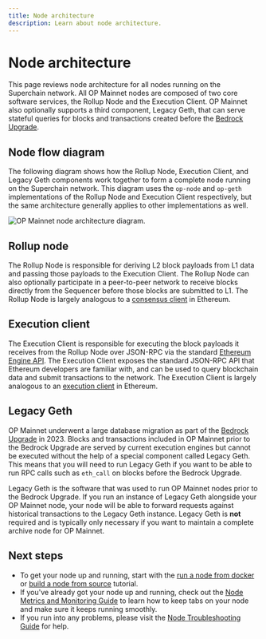 ```yaml
---
title: Node architecture
description: Learn about node architecture.
---
```


# Node architecture

This page reviews node architecture for  all nodes running on the Superchain network. All OP Mainnet nodes are composed of two core software services, the Rollup Node and the Execution Client.
OP Mainnet also optionally supports a third component, Legacy Geth, that can serve stateful queries for blocks and transactions created before the [Bedrock Upgrade](https://web.archive.org/web/20230608050602/https://blog.oplabs.co/introducing-optimism-bedrock/).

## Node flow diagram
The following diagram shows how the Rollup Node, Execution Client, and Legacy Geth components work together to form a complete node running on the Superchain network.
This diagram uses the `op-node` and `op-geth` implementations of the Rollup Node and Execution Client respectively, but the same architecture generally applies to other implementations as well.

![OP Mainnet node architecture diagram.](/img/guides/node-operators/node-arch.svg)

## Rollup node

The Rollup Node is responsible for deriving L2 block payloads from L1 data and passing those payloads to the Execution Client. The Rollup Node can also optionally participate in a peer-to-peer network to receive blocks directly from the Sequencer before those blocks are submitted to L1. The Rollup Node is largely analogous to a [consensus client](https://ethereum.org/en/developers/docs/nodes-and-clients/#what-are-nodes-and-clients) in Ethereum.

## Execution client

The Execution Client is responsible for executing the block payloads it receives from the Rollup Node over JSON-RPC via the standard [Ethereum Engine API](https://github.com/ethereum/execution-apis/blob/main/src/engine/common.md#engine-api----common-definitions).
The Execution Client exposes the standard JSON-RPC API that Ethereum developers are familiar with, and can be used to query blockchain data and submit transactions to the network.
The Execution Client is largely analogous to an [execution client](https://ethereum.org/en/developers/docs/nodes-and-clients/#what-are-nodes-and-clients) in Ethereum.

## Legacy Geth

OP Mainnet underwent a large database migration as part of the [Bedrock Upgrade](https://web.archive.org/web/20230608050602/https://blog.oplabs.co/introducing-optimism-bedrock/) in 2023.
Blocks and transactions included in OP Mainnet prior to the Bedrock Upgrade are served by current execution engines but cannot be executed without the help of a special component called Legacy Geth.
This means that you will need to run Legacy Geth if you want to be able to run RPC calls such as `eth_call` on blocks before the Bedrock Upgrade.

Legacy Geth is the software that was used to run OP Mainnet nodes prior to the Bedrock Upgrade.
If you run an instance of Legacy Geth alongside your OP Mainnet node, your node will be able to forward requests against historical transactions to the Legacy Geth instance.
Legacy Geth is **not** required and is typically only necessary if you want to maintain a complete archive node for OP Mainnet.

## Next steps

*   To get your node up and running, start with the [run a node from docker](/operators/node-operators/tutorials/node-from-docker) or [build a node from source](/operators/node-operators/tutorials/node-from-source) tutorial.
*   If you've already got your node up and running, check out the [Node Metrics and Monitoring Guide](./management/metrics) to learn how to keep tabs on your node and make sure it keeps running smoothly.
*   If you run into any problems, please visit the [Node Troubleshooting Guide](./management/troubleshooting) for help.
